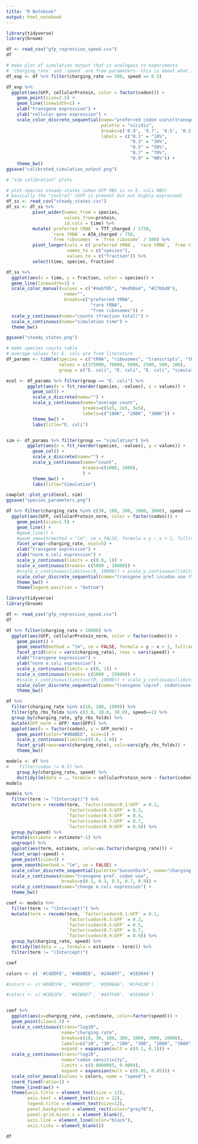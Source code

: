 ```yaml
---
title: "R Notebook"
output: html_notebook
---
```


```r
library(tidyverse)
library(broom)
```

```r
df <- read_csv("gfp_regression_speed.csv")
df
```
```r
# make plot of simulation output that is analogous to experiments
# `charging_rate` and `speed` are free parameters--this is about what I usually pick when I make this plot
df_exp <- df %>% filter(charging_rate == 300, speed == 0.5)

df_exp %>%
  ggplot(aes(GFP, cellularProtein, color = factor(codon))) +
    geom_point(size=2.5) + 
    geom_line(linewidth=1) +
    xlab("transgene expression") +
    ylab("cellular gene expression") +
    scale_color_discrete_sequential(name="preferred codon use\n(transgene)", 
                                    palette = "viridis",
                                    breaks=c('0.9', '0.7', '0.5', '0.3', '0.1'),
                                    labels = c("0.1" = "10%",
                                               "0.3" = "30%",
                                               "0.5" = "50%",
                                               "0.7" = "70%",
                                               "0.9" = "90%")) +
    theme_bw()
ggsave("calibrated_simulation_output.png")
```

```r
# "sim calibration" plots

# plot species steady-states (when GFP RBS is << E. coli RBS)
# basically the "control" (GFP is present but not highly expressed)
df_ss <- read_csv("steady_states.csv")
df_ss <- df_ss %>% 
          pivot_wider(names_from = species, 
                      values_from=protein, 
                      id_cols = time) %>%
          mutate(`preferred tRNA` = TTT_charged / 1750,
                 `rare tRNA` = ATA_charged / 750,
                 `free ribosomes` = `free ribosome` / 500) %>%
          pivot_longer(cols = c(`preferred tRNA`, `rare tRNA`, `free ribosomes`), 
                       names_to = c("species"), 
                       values_to = c("fraction")) %>%
          select(time, species, fraction)

df_ss %>%
  ggplot(aes(x = time, y = fraction, color = species)) +
  geom_line(linewidth=1) + 
  scale_color_manual(values = c("#4ebf85", "#ed90a4", "#27bbd8"),
                      name="",
                      breaks=c("preferred tRNA",
                                "rare tRNA",
                                "free ribosomes")) +
  scale_y_continuous(name="counts (fraction total)") +
  scale_x_continuous(name="simulation time") +
  theme_bw()

ggsave("steady_states.png")

# make species counts table
# average values for E. coli are from literature
df_params <- tibble(species = c("tRNA", "ribosomes", "transcripts", "tRNA", "ribosomes", "transcripts"),
                    values = c(375000, 70000, 5000, 2500, 500, 100),
                    group = c("E. coli", "E. coli", "E. coli", "simulation", "simulation", "simulation"))

ecol <- df_params %>% filter(group == "E. coli") %>%
        ggplot(aes(x = fct_reorder(species, -values), y = values)) +
          geom_col() +
          scale_x_discrete(name="") +
          scale_y_continuous(name="average count",
                             breaks=c(1e5, 2e5, 3e5),
                             labels=c("100K", "200K", "300K")) +
          theme_bw() +
          labs(title="E. coli")


sim <- df_params %>% filter(group == "simulation") %>%
        ggplot(aes(x = fct_reorder(species, -values), y = values)) +
          geom_col() +
          scale_x_discrete(name="") +
          scale_y_continuous(name="count",
                             breaks=c(1000, 2000),
                             ) +
          theme_bw() +
          labs(title="Simulation")

cowplot::plot_grid(ecol, sim)
ggsave("species_parameters.png")
```



```r
df %>% filter(charging_rate %in% c(30, 100, 300, 1000, 3000), speed == 2) %>%
  ggplot(aes(GFP, cellularProtein_norm, color = factor(codon))) +
    geom_point(size=1.5) + 
    geom_line() +
    #geom_line() +
    #geom_smooth(method = "lm", se = FALSE, formula = y ~ x + 1, fullrange=TRUE) +
    facet_wrap(~charging_rate, ncol=5) +
    xlab("transgene expression") +
    ylab("norm e.coli expression") +
    scale_y_continuous(limits = c(0.8, 1)) +
    scale_x_continuous(breaks= c(5000 , 10000)) +
    #scale_x_continuous(limits=c(0, 10000)) + scale_y_continuous(limits=c(0.8, 1.0)) +
    scale_color_discrete_sequential(name="transgene pref.\ncodon use (%)", palette = "viridis") +
    theme_bw() +
    theme(legend.position = "bottom")
```



```r
library(tidyverse)
library(broom)

df <- read_csv("gfp_regression_speed.csv")
df

df %>% filter(charging_rate < 10000) %>%
  ggplot(aes(GFP, cellularProtein_norm, color = factor(codon))) +
    geom_point() + 
    geom_smooth(method = "lm", se = FALSE, formula = y ~ x + 1, fullrange=TRUE) +
    facet_grid(cols = vars(charging_rate), rows = vars(speed)) +
    xlab("transgene expression") +
    ylab("norm e.coli expression") +
    scale_y_continuous(limits = c(0, 1)) +
    scale_x_continuous(breaks= c(5000 , 15000)) +
    #scale_x_continuous(limits=c(0, 10000)) + scale_y_continuous(limits=c(0.8, 1.0)) +
    scale_color_discrete_sequential(name="transgene \npref. codon\nuse (%)", palette = "viridis") +
    theme_bw()
```

```r
df %>% 
  filter(charging_rate %in% c(10, 100, 1000)) %>%
  filter(gfp_rbs_foldx %in% c(3.0, 10.0, 30.0), speed==1) %>%
  group_by(charging_rate, gfp_rbs_foldx) %>%
  mutate(GFP_norm = GFP/ max(GFP)) %>%
  ggplot(aes(x = factor(codon), y = GFP_norm)) +
    geom_point(color="#4BABED", size=2) +
    scale_y_continuous(limits=c(0.6, 1.0)) +
    facet_grid(rows=vars(charging_rate), cols=vars(gfp_rbs_foldx)) +
    theme_bw()
```


```r
models <- df %>%
#    filter(codon != 0.5) %>%
    group_by(charging_rate, speed) %>%
    do(tidy(lm(data = ., formula = cellularProtein_norm ~ factor(codon):GFP)))
models
```

```r
models %>%
  filter(term != "(Intercept)") %>% 
  mutate(term = recode(term, `factor(codon)0.1:GFP` = 0.1,
                       `factor(codon)0.3:GFP` = 0.3,
                       `factor(codon)0.5:GFP` = 0.5,
                       `factor(codon)0.7:GFP` = 0.7,
                       `factor(codon)0.9:GFP` = 0.9)) %>%
  group_by(speed) %>%
  mutate(estimate = estimate*-1) %>%
  ungroup() %>%
  ggplot(aes(term, estimate, color=as.factor(charging_rate))) +
  facet_wrap(~speed) +
  geom_point(size=3) +
  geom_smooth(method = "lm", se = FALSE) +
  scale_color_discrete_sequential(palette="SunsetDark", name="charging rate") +
  scale_x_continuous(name="transgene pref. codon use",
                     breaks=c(0.1, 0.3, 0.5, 0.7, 0.9)) +
  scale_y_continuous(name="change e.coli expression") +
  theme_bw()
```
```r
coef <- models %>%
  filter(term != "(Intercept)") %>% 
  mutate(term = recode(term, `factor(codon)0.1:GFP` = 0.1,
                       `factor(codon)0.3:GFP` = 0.3,
                       `factor(codon)0.5:GFP` = 0.5,
                       `factor(codon)0.7:GFP` = 0.7,
                       `factor(codon)0.9:GFP` = 0.9)) %>%
  group_by(charging_rate, speed) %>%
  do(tidy(lm(data = ., formula = estimate ~ term))) %>%
  filter(term != "(Intercept)")

coef
```

```r
colors <- c( '#C4DDF8', '#4BABED', '#2A6B97', '#183044')

#colors <- c('#E0ECFA', '#9EBFDF', '#5986AA', '#1F4158')

#colors <- c('#CDE2F9', '#82B9E7', '#447FA9', '#1E4864')


coef %>%
  ggplot(aes(x=charging_rate, y=estimate, color=factor(speed))) + 
  geom_point(size=2.5) +
  scale_x_continuous(trans="log10", 
                     name="charging rate",
                     breaks=c(10, 30, 100, 300, 1000, 3000, 10000),
                     labels=c("10", "30", "100", "300", "1000", "3000", "10000"),
                     expand = expansion(mult = c(0.1, 0.1))) +
  scale_y_continuous(trans="log10", 
                     name="codon sensitivity", 
                     limits = c(0.0000005, 0.0004),
                     expand = expansion(mult = c(0.05, 0.05))) +
  scale_color_manual(values = colors, name = "speed") +
  coord_fixed(ratio=1) +
  theme_linedraw() +
  theme(axis.title = element_text(size = 12),
        axis.text = element_text(size = 12),
        legend.title = element_text(size=12),
        panel.background = element_rect(color="grey70"),
        panel.grid.minor.x = element_blank(),
        axis.line = element_line(color="black"),
        axis.ticks = element_blank())
```
```r
df
```
